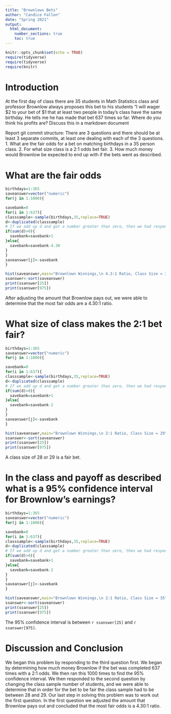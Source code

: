 ```yaml
---
title: "Brownlows Bets"
author: "Candice Fallon"
date: "Spring 2021"
output: 
  html_document:
    number_sections: true
    toc: true
---
```


```r
knitr::opts_chunk$set(echo = TRUE)
require(tidyverse)
require(tidyverse)
require(knitr)
```


<!-- We recommend you use git branches -- create a separate branch for each major section i.e. Introduction, Methods, Results, Inferential Results, and Discussion and Conclusions - leave the YAML block untouched until the final merge where you put in your own name !-->

# Introduction

<!--In this section you explain what you are trying to show.  Where did the data come from?  What is the research or other question you are trying to answer?!-->

 At the first day of class there are 35 students in Math Statistics class and professor Brownlow always proposes this bet to his students "I will wager $2 to your bet of $1 that at least two people in today's class have  the same birthday.  He tells me he has made that bet 637 times so far. Where do you think his profits are? Discuss this in a markdown document
 
Report git commit structure:
There are 3 questions and there should be at least 3 separate commits, at least one dealing with each of the 3 questions.
1. What are the fair odds for a bet on matching birthdays in a 35 person class.
2. For what size class is a 2:1 odds bet fair.
3. How much money would Brownlow be expected to end up with if the bets went as described.

# What are the fair odds  


<!--Decide on your methods:  In this section explain the approach you will take to attack the issue --- how will you decide on a likely estimate of professor Brownlow's earnings or losses after 637 bets. Also explain how you construct a 95% confidence interval about your estimate of his winnings !-->

```r
birthdays=1:365
saveanswer=vector("numeric")
for(j in 1:1000){

savebank=0
for(i in 1:637){
classsample<-sample(birthdays,35,replace=TRUE)
d<-duplicated(classsample)
# If we add up d and get a number greater than zero, then we had responses with the same birthday.
if(sum(d)>0){
  savebank=savebank+1
}else{
  savebank=savebank-4.30
}
}
saveanswer[j]<-savebank
}
```
```r
hist(saveanswer,main="Brownlown Winnings,\n 4.3:1 Ratio, Class Size = 35", xlab="winnings US$")
ssanswer<-sort(saveanswer)
print(ssanswer[25])
print(ssanswer[975])
```

After adjusting the amount that Brownlow pays out, we were able to determine that the most fair odds are a 4.30:1 ratio.

# What size of class makes the 2:1 bet fair?  
<!--Explain and display the results of your method of coming up with the estimate of professor Brownlows betting profits!-->

```r
birthdays=1:365
saveanswer=vector("numeric")
for(j in 1:1000){

savebank=0
for(i in 1:637){
classsample<-sample(birthdays,35,replace=TRUE)
d<-duplicated(classsample)
# If we add up d and get a number greater than zero, then we had responses with the same birthday.
if(sum(d)>0){
  savebank=savebank+1
}else{
  savebank=savebank-2
}
}
saveanswer[j]<-savebank
}
```
```r
hist(saveanswer,main="Brownlown Winnings,\n 2:1 Ratio, Class Size = 29", xlab="winnings US$")
ssanswer<-sort(saveanswer)
print(ssanswer[25])
print(ssanswer[975])
```

A class size of 28 or 29 is a fair bet.

# In the class and payoff as described what is a 95% confidence interval for Brownlow's earnings?
  
<!--Explain and display your method of coming up with a 95% confidence interval of  professor Brownlows winnings (or losings)-->

```r
birthdays=1:365
saveanswer=vector("numeric")
for(j in 1:1000){

savebank=0
for(i in 1:637){
classsample<-sample(birthdays,35,replace=TRUE)
d<-duplicated(classsample)
# If we add up d and get a number greater than zero, then we had responses with the same birthday.
if(sum(d)>0){
  savebank=savebank+1
}else{
  savebank=savebank-2
}
}
saveanswer[j]<-savebank
}
```
```r
hist(saveanswer,main="Brownlown Winnings,\n 2:1 Ratio, Class Size = 35", xlab="winnings US$")
ssanswer<-sort(saveanswer)
print(ssanswer[25])
print(ssanswer[975])
```

The 95% confidence interval is between `r ssanswer[25]` and `r ssanswer[975]`.

# Discussion and Conclusion

<!--Discussion and conclusion here.  If professor Brownlow is consistantly making or losing money how could he change his payout so that his profits center on zero?  Also discuss what size his class should be in order to have his current scheme balance at zero profit.!-->

We began this problem by responding to the third question first. We began by determining how much money Brownlow if the bet was completed 637 times with a 2:1 odds. We then ran this 1000 times to find the 95% confidence interval. We then responded to the second question by changing the class sample number of students, and we were able to determine that in order for the bet to be fair the class sample had to be between 28 and 29. Our last step in solving this problem was to work out the first question. In the first question we adjusted the amount that Brownlow pays out and concluded that the most fair odds is a 4.30:1 ratio.
